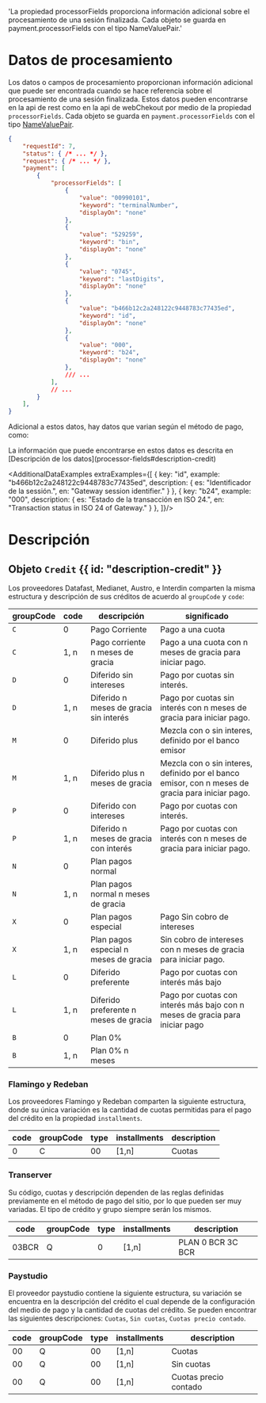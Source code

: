 
   'La propiedad processorFields proporciona información adicional sobre el procesamiento de una sesión finalizada. Cada objeto se guarda en payment.processorFields con el tipo NameValuePair.'

# Datos de procesamiento

Los datos o campos de procesamiento proporcionan información adicional que puede ser encontrada cuando se hace referencia sobre el procesamiento de una sesión finalizada.
Estos datos pueden encontrarse en la api de rest como en la api de webChekout por medio de la propiedad `processorFields`.  Cada objeto se guarda en `payment.processorFields` con el tipo [NameValuePair](/checkout/additional-fields#name-value-pair).

```json
{
    "requestId": 7,
    "status": { /* ... */ },
    "request": { /* ... */ },
    "payment": [
        {
            "processorFields": [
                {
                    "value": "00990101",
                    "keyword": "terminalNumber",
                    "displayOn": "none"
                },
                {
                    "value": "529259",
                    "keyword": "bin",
                    "displayOn": "none"
                },
                {
                    "value": "0745",
                    "keyword": "lastDigits",
                    "displayOn": "none"
                },
                {
                    "value": "b466b12c2a248122c9448783c77435ed",
                    "keyword": "id",
                    "displayOn": "none"
                },
                {
                    "value": "000",
                    "keyword": "b24",
                    "displayOn": "none"
                },
                /// ...
            ],
            // ...
        }
    ],
}
```

Adicional a estos datos, hay datos que varian según el método de pago, como:

<Note>
    La información que puede encontrarse en estos datos es descrita en [Descripción de los datos](processor-fields#description-credit)
</Note>

<AdditionalDataExamples extraExamples={[
    {
      key: "id",
      example: "b466b12c2a248122c9448783c77435ed",
      description: {
        es: "Identificador de la sessión.",
        en: "Gateway session identifier."
      }
    },
    {
      key: "b24",
      example: "000",
      description: {
        es: "Estado de la transacción en ISO 24.",
        en: "Transaction status in ISO 24 of Gateway."
      }
    },
]}/>

# Descripción

## Objeto `Credit` {{ id: "description-credit" }}

Los proveedores Datafast, Medianet, Austro, e Interdin comparten la misma estructura y descripción de sus créditos de acuerdo al `groupCode` y `code`:


| groupCode                                        | code      | descripción                            | significado                                                           |
|--------------------------------------------------| ----------|--------------------------------------- | --------------------------------------------------------------------- |
| `C`                                              | 0         | Pago Corriente                         | Pago a una cuota                                                     |
| `C`                                              | 1, n      | Pago corriente n meses de gracia       | Pago a una cuota con n meses de gracia para iniciar pago.             |                                                                     |
| `D`                                              | 0         | Diferido sin intereses                 | Pago por cuotas sin interés.                                          |
| `D`                                              | 1, n      | Diferido n meses de gracia sin interés | Pago por cuotas sin interés con n meses de gracia para iniciar pago.  |
| `M`                                              | 0         | Diferido plus                          | Mezcla con o sin interes, definido por el banco emisor                |
| `M`                                              | 1, n      | Diferido plus n meses de gracia        | Mezcla con o sin interes, definido por el banco emisor, con n meses de gracia para iniciar pago. |
| `P`                                              | 0         | Diferido con intereses                 | Pago por cuotas con interés.                                          |
| `P`                                              | 1, n      | Diferido n meses de gracia con interés | Pago por cuotas con interés con n meses de gracia para iniciar pago.  |
| `N`                                              | 0         | Plan pagos normal                      |                                                                       |
| `N`                                              | 1, n      | Plan pagos normal n meses de gracia    |                                                                       |
| `X`                                              | 0         | Plan pagos especial                    | Pago Sin cobro de intereses                                           |
| `X`                                              | 1, n      | Plan pagos especial n meses de gracia  | Sin cobro de intereses con n meses de gracia para iniciar pago.       |
| `L`                                              | 0         | Diferido preferente                    | Pago por cuotas con interés más bajo                                  |
| `L`                                              | 1, n      | Diferido preferente n meses de gracia  | Pago por cuotas con interés más bajo con n meses de gracia para iniciar pago |
| `B`                                              | 0         | Plan 0%                                |
| `B`                                              | 1, n      | Plan 0% n meses                        |

### Flamingo y Redeban

Los proveedores Flamingo y Redeban comparten la siguiente estructura, donde su única variación
es la cantidad de cuotas permitidas para el pago del crédito en la propiedad `installments`.

| code                     | groupCode                 | type                 | installments                  | description               |
|--------------------------|---------------------------|----------------------|-------------------------------|---------------------------|
| 0                        | C                         | 00                   | [1,n]                         | Cuotas                    |

### Transerver

Su código, cuotas y descripción dependen de las reglas definidas previamente en el método de pago del sitio,
por lo que pueden ser muy variadas.
El tipo de crédito y grupo siempre serán los mismos.

| code                     | groupCode                 | type                 | installments                  | description               |
|--------------------------|---------------------------|----------------------|-------------------------------|---------------------------|
| 03BCR                    | Q                         | 0                    | [1,n]                         | PLAN 0 BCR 3C BCR         |

### Paystudio

El proveedor paystudio contiene la siguiente estructura, su variación se encuentra en la descripción del crédito el cual depende de la configuración del medio de pago
y la cantidad de cuotas del crédito. Se pueden encontrar las siguientes descripciones:  `Cuotas`, `Sin cuotas`, `Cuotas precio contado`.

| code                     | groupCode                 | type                 | installments                  | description               |
|--------------------------|---------------------------|----------------------|-------------------------------|---------------------------|
| 00                       | Q                         | 00                   | [1,n]                         | Cuotas                    |
| 00                       | Q                         | 00                   | [1,n]                         | Sin cuotas                |
| 00                       | Q                         | 00                   | [1,n]                         | Cuotas precio contado     |
